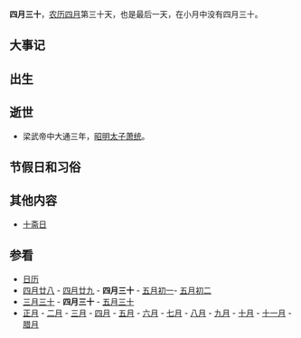 {{Lunar04Calendar}}
'''四月三十'''，[[农历|农历]][[四月_(农历)|四月]]第三十天，也是最后一天，在小月中没有四月三十。
==大事记==

==出生==

==逝世==
*梁武帝中大通三年，[[昭明太子|昭明太子]][[萧统|萧统]]。

==节假日和习俗==

==其他内容==
*[[十斋日|十斋日]]

==参看==
*[[历史上的今天|日历]]
*[[四月廿八|四月廿八]] - [[四月廿九|四月廿九]] - '''四月三十''' - [[五月初一|五月初一]]- [[五月初二|五月初二]]
*[[三月三十|三月三十]] - '''四月三十''' - [[五月三十|五月三十]]
*[[正月|正月]] - [[二月_(农历)|二月]] - [[三月_(农历)|三月]] - [[四月_(农历)|四月]] - [[五月_(农历)|五月]] - [[六月_(农历)|六月]] - [[七月_(农历)|七月]] - [[八月_(农历)|八月]] - [[九月_(农历)|九月]] - [[十月_(农历)|十月]] - [[十一月_(农历)|十一月]] - [[腊月|腊月]]
